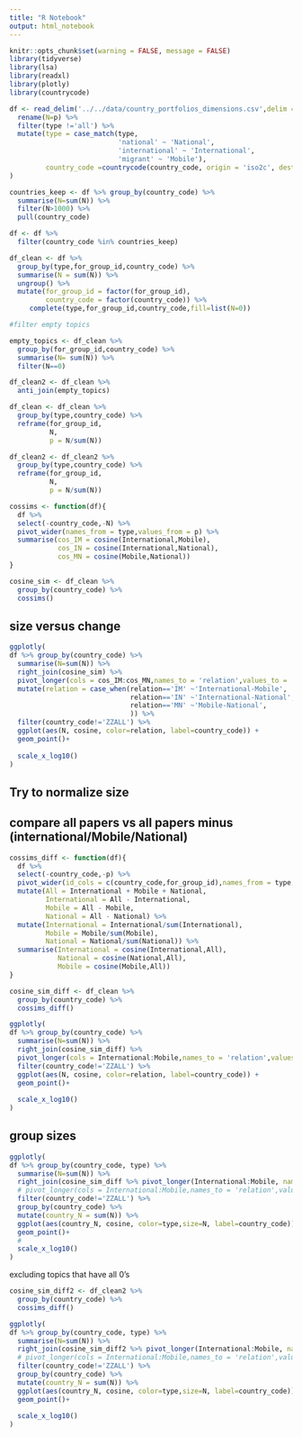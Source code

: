 ```yaml
---
title: "R Notebook"
output: html_notebook
---
```



```r
knitr::opts_chunk$set(warning = FALSE, message = FALSE)
library(tidyverse)
library(lsa)
library(readxl)
library(plotly)
library(countrycode)
```


```r
df <- read_delim('../../data/country_portfolios_dimensions.csv',delim = ';') %>% 
  rename(N=p) %>% 
  filter(type !='all') %>% 
  mutate(type = case_match(type,
                           'national' ~ 'National',
                           'international' ~ 'International',
                           'migrant' ~ 'Mobile'),
         country_code =countrycode(country_code, origin = 'iso2c', destination = 'country.name')
)

```

```r
countries_keep <- df %>% group_by(country_code) %>% 
  summarise(N=sum(N)) %>% 
  filter(N>1000) %>% 
  pull(country_code)

df <- df %>% 
  filter(country_code %in% countries_keep)
```

```r
df_clean <- df %>% 
  group_by(type,for_group_id,country_code) %>% 
  summarise(N = sum(N)) %>% 
  ungroup() %>% 
  mutate(for_group_id = factor(for_group_id),
         country_code = factor(country_code)) %>% 
     complete(type,for_group_id,country_code,fill=list(N=0))

#filter empty topics

empty_topics <- df_clean %>% 
  group_by(for_group_id,country_code) %>% 
  summarise(N= sum(N)) %>% 
  filter(N==0)

df_clean2 <- df_clean %>% 
  anti_join(empty_topics)
```

```r
df_clean <- df_clean %>% 
  group_by(type,country_code) %>% 
  reframe(for_group_id,
          N,
          p = N/sum(N))

df_clean2 <- df_clean2 %>% 
  group_by(type,country_code) %>% 
  reframe(for_group_id,
          N,
          p = N/sum(N))
```


```r
cossims <- function(df){
  df %>% 
  select(-country_code,-N) %>% 
  pivot_wider(names_from = type,values_from = p) %>% 
  summarise(cos_IM = cosine(International,Mobile),
            cos_IN = cosine(International,National),
            cos_MN = cosine(Mobile,National))
}
```


```r
cosine_sim <- df_clean %>% 
  group_by(country_code) %>% 
  cossims()
```

## size versus change

```r
ggplotly(
df %>% group_by(country_code) %>% 
  summarise(N=sum(N)) %>% 
  right_join(cosine_sim) %>% 
  pivot_longer(cols = cos_IM:cos_MN,names_to = 'relation',values_to = 'cosine',names_prefix = 'cos_') %>% 
  mutate(relation = case_when(relation=='IM' ~'International-Mobile',
                              relation=='IN' ~'International-National',
                              relation=='MN' ~'Mobile-National',
                              )) %>% 
  filter(country_code!='ZZALL') %>% 
  ggplot(aes(N, cosine, color=relation, label=country_code)) +
  geom_point()+
  
  scale_x_log10()
)
```

## Try to normalize size
## compare all papers vs all papers minus (international/Mobile/National)


```r
cossims_diff <- function(df){
  df %>%
  select(-country_code,-p) %>% 
  pivot_wider(id_cols = c(country_code,for_group_id),names_from = type,values_from = N) %>% 
  mutate(All = International + Mobile + National,
         International = All - International,
         Mobile = All - Mobile,
         National = All - National) %>% 
  mutate(International = International/sum(International),
         Mobile = Mobile/sum(Mobile),
         National = National/sum(National)) %>% 
  summarise(International = cosine(International,All),
            National = cosine(National,All),
            Mobile = cosine(Mobile,All))
}
```

```r
cosine_sim_diff <- df_clean %>% 
  group_by(country_code) %>% 
  cossims_diff()
```

```r
ggplotly(
df %>% group_by(country_code) %>% 
  summarise(N=sum(N)) %>% 
  right_join(cosine_sim_diff) %>% 
  pivot_longer(cols = International:Mobile,names_to = 'relation',values_to = 'cosine') %>% 
  filter(country_code!='ZZALL') %>% 
  ggplot(aes(N, cosine, color=relation, label=country_code)) +
  geom_point()+
  
  scale_x_log10()
)
```


## group sizes

```r
ggplotly(
df %>% group_by(country_code, type) %>% 
  summarise(N=sum(N)) %>% 
  right_join(cosine_sim_diff %>% pivot_longer(International:Mobile, names_to='type', values_to='cosine')) %>% 
  # pivot_longer(cols = International:Mobile,names_to = 'relation',values_to = 'cosine') %>% 
  filter(country_code!='ZZALL') %>% 
  group_by(country_code) %>% 
  mutate(country_N = sum(N)) %>% 
  ggplot(aes(country_N, cosine, color=type,size=N, label=country_code)) +
  geom_point()+
  # 
  scale_x_log10()
)

```

excluding topics that have all 0's 
```r

cosine_sim_diff2 <- df_clean2 %>% 
  group_by(country_code) %>% 
  cossims_diff()

ggplotly(
df %>% group_by(country_code, type) %>% 
  summarise(N=sum(N)) %>% 
  right_join(cosine_sim_diff2 %>% pivot_longer(International:Mobile, names_to='type', values_to='cosine')) %>% 
  # pivot_longer(cols = International:Mobile,names_to = 'relation',values_to = 'cosine') %>% 
  filter(country_code!='ZZALL') %>% 
  group_by(country_code) %>% 
  mutate(country_N = sum(N)) %>% 
  ggplot(aes(country_N, cosine, color=type,size=N, label=country_code)) +
  geom_point()+
  
  scale_x_log10()
)

```